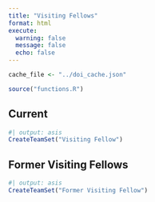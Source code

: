 ```yaml
---
title: "Visiting Fellows"
format: html
execute: 
  warning: false
  message: false
  echo: false
---
```


```r
cache_file <- "../doi_cache.json"

source("functions.R")
```

## Current

```r
#| output: asis
CreateTeamSet("Visiting Fellow")
```

## Former Visiting Fellows

```r
#| output: asis
CreateTeamSet("Former Visiting Fellow")
```
